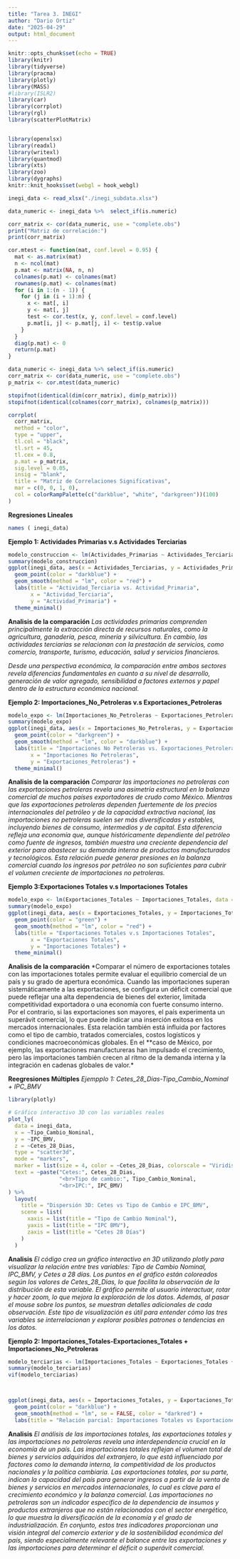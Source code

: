 ---
title: "Tarea 3. INEGI"
author: "Dario Ortiz"
date: "2025-04-29"
output: html_document
---

```{r setup, include=FALSE}
knitr::opts_chunk$set(echo = TRUE)
library(knitr)
library(tidyverse)
library(pracma)
library(plotly)
library(MASS)
#library(ISLR2)
library(car)
library(corrplot)
library(rgl)
library(scatterPlotMatrix)


library(openxlsx)
library(readxl)
library(writexl)
library(quantmod)
library(xts)
library(zoo)
library(dygraphs)
knitr::knit_hooks$set(webgl = hook_webgl)
```


```{r}
inegi_data <- read_xlsx("./inegi_subdata.xlsx")
```

```{r}
data_numeric <- inegi_data %>%  select_if(is.numeric)
```


```{r}
corr_matrix <- cor(data_numeric, use = "complete.obs")
print("Matriz de correlación:")
print(corr_matrix)

```



```{r}
cor.mtest <- function(mat, conf.level = 0.95) {
  mat <- as.matrix(mat)
  n <- ncol(mat)
  p.mat <- matrix(NA, n, n)
  colnames(p.mat) <- colnames(mat)
  rownames(p.mat) <- colnames(mat)
  for (i in 1:(n - 1)) {
    for (j in (i + 1):n) {
      x <- mat[, i]
      y <- mat[, j]
      test <- cor.test(x, y, conf.level = conf.level)
      p.mat[i, j] <- p.mat[j, i] <- test$p.value
    }
  }
  diag(p.mat) <- 0
  return(p.mat)
}

data_numeric <- inegi_data %>% select_if(is.numeric)
corr_matrix <- cor(data_numeric, use = "complete.obs")
p_matrix <- cor.mtest(data_numeric)  

stopifnot(identical(dim(corr_matrix), dim(p_matrix)))
stopifnot(identical(colnames(corr_matrix), colnames(p_matrix)))

corrplot(
  corr_matrix, 
  method = "color",        
  type = "upper",          
  tl.col = "black",       
  tl.srt = 45,
  tl.cex = 0.8,
  p.mat = p_matrix,        
  sig.level = 0.05,       
  insig = "blank",         
  title = "Matriz de Correlaciones Significativas",
  mar = c(0, 0, 1, 0),     
  col = colorRampPalette(c("darkblue", "white", "darkgreen"))(100)  
)
```

**Regresiones Lineales**
```{r}
names ( inegi_data)

```
**Ejemplo 1: Actividades Primarias v.s Actividades Terciarias**
```{r}
modelo_construccion <- lm(Actividades_Primarias ~ Actividades_Terciarias, data = inegi_data)
summary(modelo_construccion)
ggplot(inegi_data, aes(x = Actividades_Terciarias, y = Actividades_Primarias)) +
  geom_point(color = "darkblue") +
  geom_smooth(method = "lm", color = "red") +
  labs(title = "Actividad_Terciaria vs. Actividad_Primaria",
       x = "Actividad_Terciaria",
       y = "Actividad_Primaria") +
  theme_minimal()
```

**Analisis de la comparación**
*Las actividades primarias comprenden principalmente la extracción directa de recursos* *naturales, como la agricultura, ganadería, pesca, minería y silvicultura. En cambio, las* *actividades terciarias se relacionan con la prestación de servicios, como comercio,* *transporte, turismo, educación, salud y servicios financieros.*

*Desde una perspectiva económica, la comparación entre ambos sectores revela diferencias* *fundamentales en cuanto a su nivel de desarrollo, generación de valor agregado, sensibilidad a factores externos y papel dentro de la estructura económica nacional.*


**Ejemplo 2: Importaciones_No_Petroleras v.s Exportaciones_Petroleras**
```{r}
modelo_expo <- lm(Importaciones_No_Petroleras ~ Exportaciones_Petroleras, data = inegi_data)
summary(modelo_expo)
ggplot(inegi_data, aes(x = Importaciones_No_Petroleras, y = Exportaciones_Petroleras)) +
  geom_point(color = "darkgreen") +
  geom_smooth(method = "lm", color = "darkblue") +
  labs(title = "Importaciones No Petroleras vs. Exportaciones_Petroleras",
       x = "Importaciones No Petroleras",
       y = "Exportaciones_Petroleras") +
  theme_minimal()
```
**Analisis de la comparación**
*Comparar las importaciones no petroleras con las exportaciones petroleras revela una* *asimetría estructural en la balanza comercial de muchos países exportadores de crudo como* *México. Mientras que las exportaciones petroleras dependen fuertemente de los precios* *internacionales del petróleo y de la capacidad extractiva nacional, las importaciones no* *petroleras suelen ser más diversificadas y estables, incluyendo bienes de consumo,* *intermedios y de capital. Esta diferencia refleja una economía que, aunque históricamente dependiente del petróleo como fuente de ingresos, también muestra una creciente dependencia* *del exterior para abastecer su demanda interna de productos manufacturados y tecnológicos.* *Esta relación puede generar presiones en la balanza comercial cuando los ingresos por* *petróleo no son suficientes para cubrir el volumen creciente de importaciones no petroleras.*

**Ejemplo 3:Exportaciones Totales v.s Importaciones Totales**
```{r}
modelo_expo <- lm(Exportaciones_Totales ~ Importaciones_Totales, data = inegi_data)
summary(modelo_expo)
ggplot(inegi_data, aes(x = Exportaciones_Totales, y = Importaciones_Totales)) +
  geom_point(color = "green") +
  geom_smooth(method = "lm", color = "red") +
  labs(title = "Exportaciones Totales v.s Importaciones Totales",
       x = "Exportaciones Totales",
       y = "Importaciones Totales") +
  theme_minimal()
```
**Analisis de la comparación**
*Comparar el número de exportaciones totales con las importaciones totales permite evaluar el equilibrio comercial de un país y su grado de apertura económica. Cuando las importaciones superan sistemáticamente a las exportaciones, se configura un déficit comercial que puede reflejar una alta dependencia de bienes del exterior, limitada competitividad exportadora o una economía con fuerte consumo interno. Por el contrario, si las exportaciones son mayores, el país experimenta un superávit comercial, lo que puede indicar una inserción exitosa en los mercados internacionales. Esta relación también está influida por factores como el tipo de cambio, tratados comerciales, costos logísticos y condiciones macroeconómicas globales. En el **caso de México, por ejemplo, las exportaciones manufactureras han impulsado el crecimiento, pero las importaciones también crecen al ritmo de la demanda interna y la integración en cadenas globales de valor.*

**Reegresiones Múltiples**
*Ejempplo 1: Cetes_28_Dias-Tipo_Cambio_Nominal + IPC_BMV*
```{r}
library(plotly)

# Gráfico interactivo 3D con las variables reales
plot_ly(
  data = inegi_data,
  x = ~Tipo_Cambio_Nominal,
  y = ~IPC_BMV,
  z = ~Cetes_28_Dias,
  type = "scatter3d",
  mode = "markers",
  marker = list(size = 4, color = ~Cetes_28_Dias, colorscale = "Viridis"),
  text = ~paste("Cetes:", Cetes_28_Dias,
                "<br>Tipo de cambio:", Tipo_Cambio_Nominal,
                "<br>IPC:", IPC_BMV)
) %>%
  layout(
    title = "Dispersión 3D: Cetes vs Tipo de Cambio e IPC_BMV",
    scene = list(
      xaxis = list(title = "Tipo de Cambio Nominal"),
      yaxis = list(title = "IPC BMV"),
      zaxis = list(title = "Cetes 28 Días")
    )
  )

```

**Analisis**
*El código crea un gráfico interactivo en 3D utilizando plotly para visualizar la relación entre tres variables: Tipo de Cambio Nominal, IPC_BMV, y Cetes a 28 días. Los puntos en el gráfico están coloreados según los valores de Cetes_28_Dias, lo que facilita la observación de la distribución de esta variable. El gráfico permite al usuario interactuar, rotar y hacer zoom, lo que mejora la exploración de los datos. Además, al pasar el mouse sobre los puntos, se muestran detalles adicionales de cada observación. Este tipo de visualización es útil para entender cómo las tres variables se interrelacionan y explorar posibles patrones o tendencias en los datos.*


**Ejemplo 2: Importaciones_Totales-Exportaciones_Totales + Importaciones_No_Petroleras**
```{r}
modelo_terciarias <- lm(Importaciones_Totales ~ Exportaciones_Totales + Importaciones_No_Petroleras, data = inegi_data)
summary(modelo_terciarias)
vif(modelo_terciarias)  



ggplot(inegi_data, aes(x = Importaciones_Totales, y = Exportaciones_Totales)) +
  geom_point(color = "darkblue") +
  geom_smooth(method = "lm", se = FALSE, color = "darkred") +
  labs(title = "Relación parcial: Importaciones Totales vs Exportaciones Totales")
```

**Analisis**
*El análisis de las importaciones totales, las exportaciones totales y las importaciones no petroleras revela una interdependencia crucial en la economía de un país. Las importaciones totales reflejan el volumen total de bienes y servicios adquiridos del extranjero, lo que está influenciado por factores como la demanda interna, la competitividad de los productos nacionales y la política cambiaria. Las exportaciones totales, por su parte, indican la capacidad del país para generar ingresos a partir de la venta de bienes y servicios en mercados internacionales, lo cual es clave para el crecimiento económico y la balanza comercial. Las importaciones no petroleras son un indicador específico de la dependencia de insumos y productos extranjeros que no están relacionados con el sector energético, lo que muestra la diversificación de la economía y el grado de industrialización. En conjunto, estos tres indicadores proporcionan una visión integral del comercio exterior y de la sostenibilidad económica del país, siendo especialmente relevante el balance entre las exportaciones y las importaciones para determinar el déficit o superávit comercial.*
